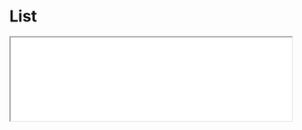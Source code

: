 # List

<iframe className="comp-preview"
  src="/preview/iframe.html?globals=&args=&id=commons-list--docs&viewMode=docs"
  width="100%"
/>
